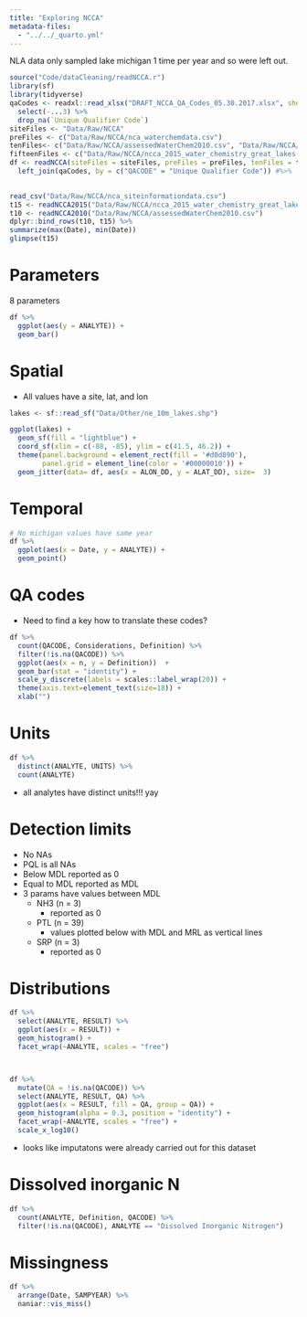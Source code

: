 ```yaml
---
title: "Exploring NCCA"
metadata-files:
  - "../../_quarto.yml"
---
```


NLA data only sampled lake michigan 1 time per year and so were left out.

```r
source("Code/dataCleaning/readNCCA.r")
library(sf)
library(tidyverse)
qaCodes <- readxl::read_xlsx("DRAFT_NCCA_QA_Codes_05.30.2017.xlsx", sheet= 1) %>%
  select(-...3) %>%
  drop_na(`Unique Qualifier Code`)
siteFiles <- "Data/Raw/NCCA"
preFiles <- c("Data/Raw/NCCA/nca_waterchemdata.csv")
tenFiles<- c("Data/Raw/NCCA/assessedWaterChem2010.csv", "Data/Raw/NCCA/nassessedWaterChem2010.csv") 
fifteenFiles <- c("Data/Raw/NCCA/ncca_2015_water_chemistry_great_lakes-data.csv")
df <- readNCCA(siteFiles = siteFiles, preFiles = preFiles, tenFiles = tenFiles, fifteenFiles = fifteenFiles) %>%
  left_join(qaCodes, by = c("QACODE" = "Unique Qualifier Code")) #%>%
  
```

```r
read_csv("Data/Raw/NCCA/nca_siteinformationdata.csv")
t15 <- readNCCA2015("Data/Raw/NCCA/ncca_2015_water_chemistry_great_lakes-data.csv")
t10 <- readNCCA2010("Data/Raw/NCCA/assessedWaterChem2010.csv")
dplyr::bind_rows(t10, t15) %>%
summarize(max(Date), min(Date))
glimpse(t15)
```

# Parameters
8 parameters
```r
df %>%
  ggplot(aes(y = ANALYTE)) +
  geom_bar() 

```

# Spatial
- All values have a site, lat, and lon
```r
lakes <- sf::read_sf("Data/Other/ne_10m_lakes.shp")

ggplot(lakes) +
  geom_sf(fill = "lightblue") +
  coord_sf(xlim = c(-88, -85), ylim = c(41.5, 46.2)) +
  theme(panel.background = element_rect(fill = '#d0d890'),
        panel.grid = element_line(color = '#00000010')) +
  geom_jitter(data= df, aes(x = ALON_DD, y = ALAT_DD), size=  3)
```

# Temporal
```r
# No michigan values have same year
df %>% 
  ggplot(aes(x = Date, y = ANALYTE)) +
  geom_point()

```

# QA codes
- Need to find a key how to translate these codes?

```r
df %>%
  count(QACODE, Considerations, Definition) %>%
  filter(!is.na(QACODE)) %>%
  ggplot(aes(x = n, y = Definition))  +
  geom_bar(stat = "identity") + 
  scale_y_discrete(labels = scales::label_wrap(20)) +
  theme(axis.text=element_text(size=18)) +
  xlab("")
```

# Units 
```r
df %>%
  distinct(ANALYTE, UNITS) %>%
  count(ANALYTE)
```

- all analytes have distinct units!!! yay



# Detection limits
- No NAs
- PQL is all NAs
- Below MDL reported as 0
- Equal to MDL reported as MDL
- 3 params have values between MDL
  - NH3 (n = 3)
    - reported as 0
  - PTL (n = 39)
    - values plotted below with MDL and MRL as vertical lines
  - SRP (n = 3) 
    - reported as 0

# Distributions
```r
df %>% 
  select(ANALYTE, RESULT) %>%
  ggplot(aes(x = RESULT)) +
  geom_histogram() +
  facet_wrap(~ANALYTE, scales = "free")



df %>% 
  mutate(QA = !is.na(QACODE)) %>%
  select(ANALYTE, RESULT, QA) %>%
  ggplot(aes(x = RESULT, fill = QA, group = QA)) +
  geom_histogram(alpha = 0.3, position = "identity") +
  facet_wrap(~ANALYTE, scales = "free") + 
  scale_x_log10()

```
- looks like imputatons were already carried out for this dataset

# Dissolved inorganic N
```r
df %>%
  count(ANALYTE, Definition, QACODE) %>%
  filter(!is.na(QACODE), ANALYTE == "Dissolved Inorganic Nitrogen")


```

# Missingness
```r
df %>%
  arrange(Date, SAMPYEAR) %>%
  naniar::vis_miss()

```
